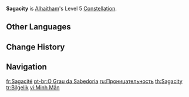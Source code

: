 {{Constellation Infobox
|image         = Constellation Sagacity.png
|character     = Alhaitham
|level         = 5
|description   = Increases the Level of [[Particular Field: Fetters of Phenomena]] by 3.<br>Maximum upgrade level is 15.
|utility1      = Talent Level Increase
|utility2      = Elemental Burst Level Increase
}}
'''Sagacity''' is [[Alhaitham]]'s Level 5 [[Constellation]].

==Other Languages==
{{Other Languages
|en      = Sagacity
|zhs     = 智度
|zhs_rm  = Zhìdù
|zht     = 智度
|zht_rm  = Zhìdù
|zh_tl   =
|ja      = サギャシティ
|ja_rm   = Sagyashiti
|ja_tl   = Sagacity
|ko      = 현명
|ko_tl   = Sagacity
|es      = Entendimiento
|es_tl   = Understanding
|fr      = Sagacité
|fr_tl   = Sagacity
|ru      = Проницательность
|ru_tl   = Perceptiveness
|th      = Sagacity
|vi      = Minh Mẫn
|vi_tl   = 
|de      = Scharfsinn
|de_tl   = Astuteness
|id      = Sagacity
|pt      = O Grau da Sabedoria
|pt_tl   = 
|tr      = Bilgelik
|tr_tl   = Sagacity
|it      = Acume
|it_tl   = Acumen
}}

==Change History==
{{Change History|3.4}}

==Navigation==
{{Talent Navbox|Alhaitham}}

[[fr:Sagacité]]
[[pt-br:O Grau da Sabedoria]]
[[ru:Проницательность]]
[[th:Sagacity]]
[[tr:Bilgelik]]
[[vi:Minh Mẫn]]